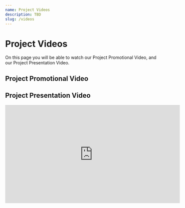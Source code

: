 ```yaml
---
name: Project Videos
description: TBD
slug: /videos
---
```



# Project Videos

On this page you will be able to watch our Project Promotional Video, and our Project Presentation Video.

## Project Promotional Video

<VideoUniverse
	title="City-of-London-UK: Genoswitch (2023) - Project Promotion [English]"
	embedId="952e0d57-fd3c-47b1-b15e-4cb841df89fc"
/>

## Project Presentation Video

<iframe title="City-of-London-UK: Genoswitch (2023) - Team Presentation [English]" width="560" height="315" src="https://video.igem.org/videos/embed/d727361c-55e8-4b1e-a8b5-a7e5b7bb3a6c" frameborder="0" allowfullscreen="" sandbox="allow-same-origin allow-scripts allow-popups"></iframe>